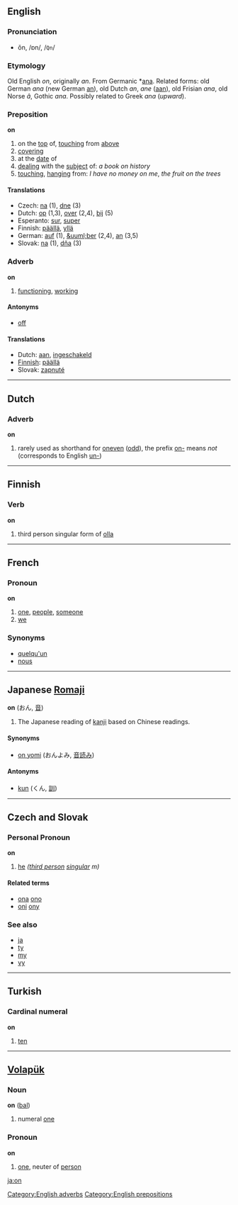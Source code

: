 ==English==
===Pronunciation===
*ŏn, /ɒn/, /<tt>Qn</tt>/

===Etymology===
Old English ''on'', originally ''an''. From Germanic *[[ana]]. Related forms: old German ''ana'' (new German [[an]]), old Dutch ''an'', ''ane'' ([[aan]]), old Frisian ''ana'', old Norse ''&acirc;'', Gothic ''ana''. Possibly related to Greek ''ana'' (''upward'').

===Preposition===
'''on'''

# on the [[top]] of, [[touch]]ing from [[above]]
# [[covering]]
# at the [[date]] of
# [[deal]]ing with the [[subject]] of: ''a book on history''
# [[touch]]ing, [[hang]]ing from: ''I have no money on me'', ''the fruit on the trees''

====Translations====
*Czech: [[na]]  (1),  [[dne]]  (3)
*Dutch: [[op]] (1,3), [[over]] (2,4), [[bij]] (5)
*Esperanto: [[sur]], [[super]]
*Finnish: [[päällä]], [[yllä]]
*German: [[auf]] (1), [[&uuml;ber]] (2,4), [[an]] (3,5)
*Slovak: [[na]] (1), [[dňa]] (3)

===Adverb===
'''on'''

# [[function]]ing, [[work]]ing

====Antonyms====
*[[off]]

====Translations====
*Dutch: [[aan]], [[ingeschakeld]]
*[[Finnish]]: [[päällä]]
*Slovak: [[zapnuté]]

----

==Dutch==
===Adverb===
'''on'''

# rarely used as shorthand for [[oneven]] ([[odd]]), the prefix [[on-]] means ''not'' (corresponds to English [[un-]])

----

==Finnish==
===Verb===
'''on'''

# third person singular form of [[olla]]

----

==French==
===Pronoun===
'''on'''

# [[one]], [[people]], [[someone]]
# [[we]]

===Synonyms===
*[[quelqu'un]]
*[[nous]]

----

==Japanese [[Romaji]]==
'''on''' (おん, [[音]])

#The Japanese reading of [[kanji]] based on Chinese readings.

====Synonyms====
*[[on yomi]] (おんよみ, [[音読み]])<!-- hyphenated? --><!--[[on'yomi]] or [[on-yomi]]-->

====Antonyms====
*[[kun#Japanese Romaji|kun]] (くん, [[訓]])

----

==Czech and Slovak  ==
===Personal Pronoun===
'''on'''

# [[he]] ''([[third person]] [[singular]] m)''

<!-- i sep'd rel & see also based on appearance only - please correct my mistakes &mdash; [[User:Hippietrail|Hippietrail]] 11:07, 3 Jul 2004 (UTC) -->
====Related terms====
* [[ona]] [[ono]]
* [[oni]] [[ony]]

===See also===
* [[ja]]
* [[ty]]
* [[my]]
* [[vy]]

----

==Turkish==

=== Cardinal numeral ===
'''on'''

# [[ten]]

----

==[[Volapük]]==
=== Noun ===
'''on''' ([[bal]])

# numeral [[one]]

=== Pronoun ===
'''on'''

# [[one]], neuter of [[person]]

[[Category:English adverbs]]
[[Category:English prepositions]]
[[ja:on]]